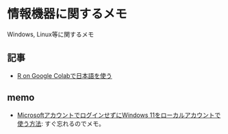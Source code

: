 # 情報機器に関するメモ

Windows, Linux等に関するメモ


## 記事
- [R on Google Colabで日本語を使う](ict_colab_jp.qmd)

## memo

- [MicrosoftアカウントでログインせずにWindows 11をローカルアカウントで使う方法](https://ascii.jp/elem/000/004/129/4129038/): すぐ忘れるのでメモ。
